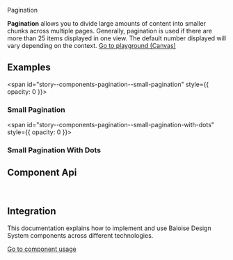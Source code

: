 
<bal-doc-banner id="story--components-pagination--basic">Pagination</bal-doc-banner>

<bal-doc-lead>
  <b>Pagination</b> allows you to divide large amounts of content into smaller chunks across multiple pages. Generally,
  pagination is used if there are more than 25 items displayed in one view. The default number displayed will vary
  depending on the context.
</bal-doc-lead>

<Canvas withSource="open">
  <Story id="components-pagination--basic" />
</Canvas>

<bal-doc-app>
  <bal-button-group class="mb-large" position="center">
    <a class="button is-primary" href="?path=/story/components-pagination--basic">
      Go to playground (Canvas)
    </a>
    <bal-doc-code-sandbox
      framework="angular"
      template={Basic.parameters.docs.source.code}
      modules="pagination"
    ></bal-doc-code-sandbox>
    <bal-doc-code-sandbox
      framework="html"
      template={Basic.parameters.docs.source.code}
      modules="pagination"
    ></bal-doc-code-sandbox>
  </bal-button-group>
</bal-doc-app>

## Examples

<span id="story--components-pagination--small-pagination" style={{ opacity: 0 }}></span>

### Small Pagination

<Canvas>
  <Story id="components-pagination--small-pagination" />
</Canvas>

<span id="story--components-pagination--small-pagination-with-dots" style={{ opacity: 0 }}></span>

### Small Pagination With Dots

<Canvas>
  <Story id="components-pagination--small-pagination-with-dots" />
</Canvas>

## Component Api

<Description markdown={readme} />

<br />

## Integration

This documentation explains how to implement and use Baloise Design System components across different technologies.

<a class="button is-primary" href="?path=/docs/development-components--page">
  Go to component usage
</a>


<Description markdown={testing} />

<bal-doc-github link="/components/bal-pagination/stories/bal-pagination.docs.mdx"></bal-doc-github>

